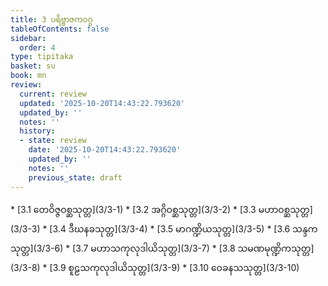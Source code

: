 ```yaml
---
title: 3 ပရိဗ္ဗာဇကဝဂ္ဂ
tableOfContents: false
sidebar:
  order: 4
type: tipitaka
basket: su
book: mn
review:
  current: review
  updated: '2025-10-20T14:43:22.793620'
  updated_by: ''
  notes: ''
  history:
  - state: review
    date: '2025-10-20T14:43:22.793620'
    updated_by: ''
    notes: ''
    previous_state: draft
---
```



<DynamicBreadcrumb />


<ReviewStatus review={frontmatter.review} showDetails={true} />

<HypothesisAnnotation frontmatter={frontmatter} />



<TableOfContents book="mn" section="3">
* [3.1 တေဝိဇ္ဇဝစ္ဆသုတ္တ](3/3-1)
* [3.2 အဂ္ဂိဝစ္ဆသုတ္တ](3/3-2)
* [3.3 မဟာဝစ္ဆသုတ္တ](3/3-3)
* [3.4 ဒီဃနခသုတ္တ](3/3-4)
* [3.5 မာဂဏ္ဍိယသုတ္တ](3/3-5)
* [3.6 သန္ဒကသုတ္တ](3/3-6)
* [3.7 မဟာသကုလုဒါယိသုတ္တ](3/3-7)
* [3.8 သမဏမုဏ္ဍိကသုတ္တ](3/3-8)
* [3.9 စူဠသကုလုဒါယိသုတ္တ](3/3-9)
* [3.10 ဝေခနသသုတ္တ](3/3-10)
</TableOfContents>